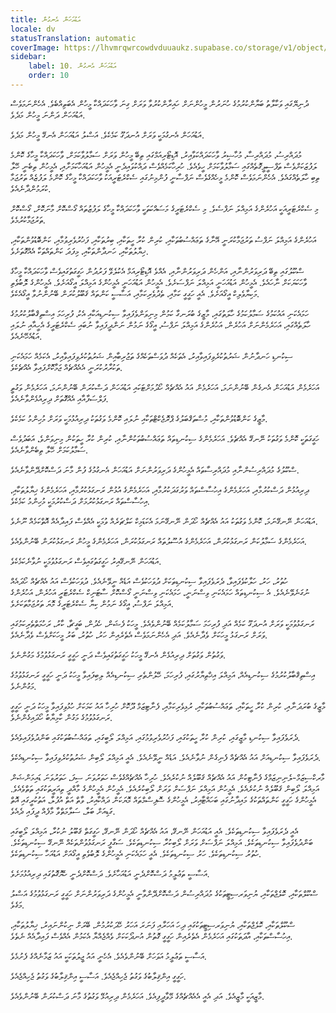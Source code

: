 ```yaml
---
title: އަޑުއަހަން އެނގުން
locale: dv
statusTranslation: automatic
coverImage: https://lhvmrqwrcowdvduuaukz.supabase.co/storage/v1/object/public/strapi-uploads/small_cover-educacion-fundamental.webp-2d51a7828a2b1309555be27f7e2a61a0.webp
sidebar:
    label: 10. އަޑުއަހަން އެނގުން
    order: 10
---
```

ދުނިޔޭގައި ވަކާލާތު ބަޔާންކުރުމުގެ ހުނަރުން މީހުންނަށް ހައިރާންކުރުވާ ވަރަށް ގިނަ ވާހަކަދައްކާ މީހުން އެބަތިއްބެވެ. އެހެންނަމަވެސް އަޑުއަހަން ދަންނަ މީހުން މަދެވެ.

އަޑުއަހަން އެނގުމަކީ ވަރަށް އުނދަގޫ ކަމެކެވެ. އަސްލު އަޑުއަހަން އެނގޭ މީހުން މަދެވެ.

މުދައްރިސު، މުދައްރިސާ، މުހާޟިރު ވާހަކަދައްކަވާއިރު، އޮޑިޓޯރިއަމްގައި ތިބޭ މީހުން ވަރަށް ސަމާލުވާކަމަށް، ވާހަކަދައްކާ މީހާގެ ކޮންމެ ލަފުޒަކަށްވެސް ތަފްސީލީގޮތެއްގައި ސަމާލުވާކަމަށް ހީވެއެވެ. ހުރިހާކަމެއްވެސް ދައްކުވައިދެނީ އެމީހުން އަޑުއަހާކަމަށާއި، އެމީހުން ތިބެނީ ހޭލާ ތިބި ހާލަތެއްގައެވެ. އެހެންނަމަވެސް ކޮންމެ މީހެއްގެވެސް ނަފްސާނީ ފުންމިނުގައި ސެކްރެޓަރީއަކު ވާހަކަދައްކާ މީހާގެ ކޮންމެ ލަފުޒެއް ތަރުޖަމާ ކުރަމުންދާނެއެވެ.

މި ސެކްރެޓަރީއަކީ އަހުރެންގެ އަމިއްލަ ނަފްސެވެ. މި ސެކްރެޓަރީގެ މަސައްކަތަކީ ވާހަކަދައްކާ މީހާގެ ލަފުޒުތައް ގޯސްކޮށް މާނަކޮށް، ގޯސްކޮށް ތަރުޖަމާކުރުމެވެ.

އަހުރެންގެ އަމިއްލަ ނަފްސު ތަރުޖަމާކުރަނީ އޭނާގެ ތަޢައްސުބުތަކާއި، ކުރިން ކުރާ ހީތަކާއި، ބިރުތަކާއި، ފަޚުރުވެރިވުމާއި، ކަންބޮޑުވުންތަކާއި، ޚިޔާލުތަކާއި، ހަނދާންތަކާއި، މިފަދަ ކަންތައްތަކާ އެއްގޮތަށެވެ.

ސްކޫލުގައި ތިބޭ ދަރިވަރުންނާއި، އަންހެން ދަރިވަރުންނާއި، އެއްވެ އޮޑިޓޯރިއަމް އެކުލެވޭ ފަރުދުން ހަގީގަތުގައިވެސް ވާހަކަދައްކާ މީހާގެ ވާހަކަޔަކަށް ނާހައެވެ. އެމީހުން އަޑުއަހަނީ އަމިއްލަ ނަފްސަށެވެ. އެމީހުން އަޑުއަހަނީ އެމީހުންގެ އަމިއްލަ އީގޯއަށެވެ. އެމީހުންގެ ލޮބުވެތި މަކިޔާވެލިކް އީގޯއަށެވެ. އެއީ ހަގީގީ ކަމާއި، ތެދުވެރިކަމާއި، އަސާސީ ކަންތައް ޤަބޫލުކުރަން ބޭނުންނުވާ އީގޯއެކެވެ.

ހަމައެކަނި އައުކަމުގެ ސަމާލުކަމުގެ ހާލަތުގައި، މާޒީގެ ބުރަނގާ ކަމުން މިނިވަންވެފައިވާ ސިކުނޑިއަކާއި އެކު، ފުރިހަމަ އިސްތިޤްބާލުކުރުމުގެ ހާލަތެއްގައި، އަހަރެމެންނަށް އަހުރެން، އަހުރެންގެ އަމިއްލަ ނަފްސު، އީގޯގެ ނަމުން ނަންދީފައިވާ ނުބައި ސެކްރެޓަރީގެ އެހީއާއި ނުލައި އަޑުއެހޭނެއެވެ.

ސިކުނޑި ހަނދާނުން ޝަރުތުކުރެވިފައިވާއިރު، އެތަކެއް ދުވަސްތަކެއްގެ ތަޖުރިބާއިން ޝަރުތުކުރެވިފައިވާއިރު، އެކަމެއް ހަމައެކަނި ތަކުރާރުކުރަނީ އެއެއްޗެއް ޖަމާކޮށްފައިވާ އެއްޗެކެވެ.

އަހަރެމެން އަޑުއަހަން އެނގެން ބޭނުންނަމަ، އަހަރެމެން އައު އެއްޗެއް ހޯދުމަށްޓަކައި އަޑުއަހަން ދަސްކުރަން ބޭނުންނަމަ، އަހަރެމެން ވަގުތީ ފަލްސަފާއާއި އެއްގޮތަށް ދިރިއުޅެންވާނެއެވެ.

މާޒީގެ ކަންބޮޑުވުންތަކާއި، މުސްތަޤްބަލުގެ ޕްރޮޖެކްޓްތަކާއި ނުލައި ކޮންމެ ވަގުތަކު ދިރިއުޅުމަކީ ވަރަށް މުހިންމު ކަމެކެވެ.

ހަގީގަތަކީ ކޮންމެ ވަގުތަކު ނޭނގޭ އެއްޗެވެ. އަހަރެމެންގެ ސިކުނޑިތައް ތަޢައްސުބުތަކުންނާއި، ކުރިން ކުރާ ހީތަކުން މިނިވަންވެ، އަބަދުވެސް ސަމާލުކަމަށް ހޭލާ ތިބެންވާނެއެވެ.

ސްކޫލުގެ މުދައްރިސުންނާއި މުދައްރިސާތައް އެމީހުންގެ ދަރިވަރުންނަށް އަޑުއަހަން އެނގުމުގެ ފުން މާނަ ދަސްކޮށްދޭންވާނެއެވެ.

ދިރިއުޅުން ދަސްކުރުމާއި، އަހަރެމެންގެ އިހުސާސްތައް ވަރުގަދަކުރުމާއި، އަހަރެމެންގެ އުޅުން ރަނގަޅުކުރުމާއި، އަހަރެމެންގެ ޚިޔާލުތަކާއި، އިހުސާސްތައް ރަނގަޅުކުރުމަށް ދަސްކުރުމަކީ މުހިންމު ކަމެކެވެ.

އަޑުއަހަން ނޭނގޭނަމަ، ކޮންމެ ވަގުތަކު އައު އެއްޗެއް ހޯދަން ނޭނގޭނަމަ އެކަޑަމިކް ކަލްޗަރެއް ވުމަކީ އެއްވެސް ފައިދާއެއް އޮތްކަމެއް ނޫނެވެ.

އަހަރެމެންގެ ސަމާލުކަން ރަނގަޅުކުރަން، އަހަރެމެންގެ އުސޫލުތައް ރަނގަޅުކުރަން، އަހަރެމެންގެ މީހުން ރަނގަޅުކުރަން ބޭނުންވެއެވެ.

އަޑުއަހަން ނޭނގޭއިރު ހަގީގަތުގައިވެސް ރަނގަޅުވުމަކީ ނުވާނެކަމެކެވެ.

ހުތުރު، ހަރު، ހަލާކުވެފައިވާ، ދެރަވެފައިވާ ސިކުނޑިތަކަށް ދުވަހަކުވެސް އަޑެއް ނީވޭނެއެވެ. ދުވަހަކުވެސް އައު އެއްޗެއް ހޯދައެއް ނުގަނެވޭނެއެވެ. އެ ސިކުނޑިތައް ހަމައެކަނި ވިސްނަނީ، ހަމައެކަނި ވިސްނަނީ ގޯސްކޮށް ސާޓަނިކް ސެކްރެޓަރީ އަހުރެން، އަހުރެންގެ އަމިއްލަ ނަފްސު، އީގޯގެ ނަމުން ކިޔާ ސެކްރެޓަރީގެ މޮޔަ ތަރުޖަމާތަކަށެވެ.

ރަނގަޅުވުމަކީ ވަރަށް އުނދަގޫ ކަމެއް އަދި ފުރިހަމަ ސަމާލުކަމެއް ބޭނުންވެއެވެ. މީހަކު ފެޝަން، ހެދުން، ބަގީޗާ، ކާރު، ރަހުމަތްތެރިކަމުގައި ވަރަށް ރަނގަޅު މީހަކަށް ވެދާނެއެވެ. އަދި އެހެންނަމަވެސް އެތެރެއިން ހަރު، ހުތުރު، ބަރު މީހަކަށްވެސް ވެދާނެއެވެ.

ވަގުތުން ވަގުތަށް ދިރިއުޅެން އެނގޭ މީހަކު ހަގީގަތުގައިވެސް ދަނީ ހަގީގީ ރަނގަޅުވުމުގެ މަގުންނެވެ.

އިސްތިޤްބާލުކުރުމުގެ ސިކުނޑިއެއް، އަމިއްލަ އިޚްތިޔާރުގައި، ފުރިހަމަ، ހޭލުންތެރި ސިކުނޑިއެއް ލިބިފައިވާ މީހަކު ދަނީ ހަގީގީ ރަނގަޅުވުމުގެ މަގުންނެވެ.

މާޒީގެ ބުރަދަނާއި، ކުރިން ކުރާ ހީތަކާއި، ތަޢައްސުބުތަކާއި، ރުޅިވެރިކަމާއި، ފެނާޓިޒަމް ދޫކޮށް ހުރިހާ އައު ކަމަކަށް ހުޅުވިފައިވާ މީހަކު ދަނީ ހަގީގީ ރަނގަޅުވުމުގެ މަގުން ކާމިޔާބު ހޯދައިގެންނެވެ.

ދެރަވެފައިވާ ސިކުނޑި މާޒީގައި، ކުރިން ކުރާ ހީތަކުގައި، ފަޚުރުވެރިވުމުގައި، އަމިއްލަ ލޯބީގައި، ތަޢައްސުބުތަކުގައި ބަންދުވެފައިވެއެވެ.

ދެރަވެފައިވާ ސިކުނޑިއަށް އައު އެއްޗެއް ފެނިގެން ނުވާނެއެވެ. އަޑެއް ނީވޭނެއެވެ. އެއީ އަމިއްލަ ލޯބިން ޝަރުތުކުރެވިފައިވާ ސިކުނޑިއެކެވެ.

މާރކްސިޒަމް-ލެނިނިޒަމްގެ ފެނާޓިކުން އައު އެއްޗެއް ޤަބޫލެއް ނުކުރެއެވެ. ހުރިހާ އެއްޗެއްގެވެސް ހަތަރުވަނަ ސިފަ، ހަތަރުވަނަ ޑައިމަންޝަން އަމިއްލަ ލޯބިން ޤަބޫލެއް ނުކުރެއެވެ. އެމީހުން އަމިއްލަ ނަފްސަށް ވަރަށް ލޯބިކުރެއެވެ. އެމީހުން އެމީހުންގެ މާއްދީ ތިއަރީތަކުގައި ތަތްވެއެވެ. އެމީހުންގެ ހަގީގީ ކަންތައްތަކުގެ މައިދާނުގައި ބަހައްޓާއިރު، އެމީހުންގެ ސޮފިސްމްތައް މޮޔަކަން ދައްކާއިރު، ވާތް އަތް އުފުލާ، އަތުކުރީގައި އޮތް ގަޑިއަށް ބަލާ، ސަލާމަތްވާ މާފެއް ދީފައި ދެއެވެ.

އެއީ ދެރަވެފައިވާ ސިކުނޑިތަކެވެ. އެއީ އަޑުއަހަން ނޭނގޭ، އައު އެއްޗެއް ހޯދަން ނޭނގޭ، ހަގީގަތް ޤަބޫލު ނުކުރާ، އަމިއްލަ ލޯބީގައި ބަންދުވެފައިވާ ސިކުނޑިތަކެވެ. އަމިއްލަ ނަފްސަށް ވަރަށް ލޯބިކުރާ ސިކުނޑިތަކެވެ. ސަގާފީ ރަނގަޅުވުންތަކެއް ނޭނގޭ ސިކުނޑިތަކެވެ. ހުތުރު ސިކުނޑިތަކެވެ. ހަރު ސިކުނޑިތަކެވެ. އެއީ ހަމައެކަނި އެމީހުންގެ ލޮބުވެތި އީގޯއަށް އަޑުއަހާ ސިކުނޑިތަކެވެ.

އަސާސީ ތަޢުލީމު ދަސްކޮށްދެނީ އަޑުއަހާށެވެ. ދަސްކޮށްދެނީ ހެޔޮގޮތުގައި ދިރިއުޅުމަށެވެ.

ސްކޫލްތަކާއި، ކޮލެޖްތަކާއި، ޔުނިވަރސިޓީތަކުގެ މުދައްރިސުން ދަސްކޮށްދޭންވާނީ އެމީހުންގެ ދަރިވަރުންނަށް ހަގީގީ ރަނގަޅުވުމުގެ އަސްލު މަގެވެ.

ސްކޫލްތަކާއި، ކޮލެޖްތަކާއި، ޔުނިވަރސިޓީތަކުގައި ދިހަ އަހަރާއި ފަނަރަ އަހަރު ހޭދަކުރުމުން، ބޭރަށް ނިކުންނައިރު، ޚިޔާލުތަކާއި، އިހުސާސްތަކާއި، އާދަތަކުގައި އަހަރެމެން އެތެރެއިން ހަގީގީ ގޮތުން އުނދޯކަކަށް ވެއްޖެއްޔާ އެކަމުން އެއްވެސް ފައިދާއެއް ނެތެވެ.

އަސާސީ ތަޢުލީމު އަވަހަށް ބޭނުންވެއެވެ. އެހެނީ އައު ޖީލުތަކަކީ އައު ޒަމާނެއްގެ ފެށުމެވެ.

ހަގީގީ އިންޤިލާބުގެ ވަގުތު ޖެހިއްޖެއެވެ. އަސާސީ އިންޤިލާބުގެ ވަގުތު ޖެހިއްޖެއެވެ.

މާޒީއަކީ މާޒީއެވެ. އަދި އެއީ އެއެއްޗެއްގެ މޭވާދީފިއެވެ. އަހަރެމެން ދިރިއުޅޭ ވަގުތުގެ މާނަ ދަސްކުރަން ބޭނުންވެއެވެ.
